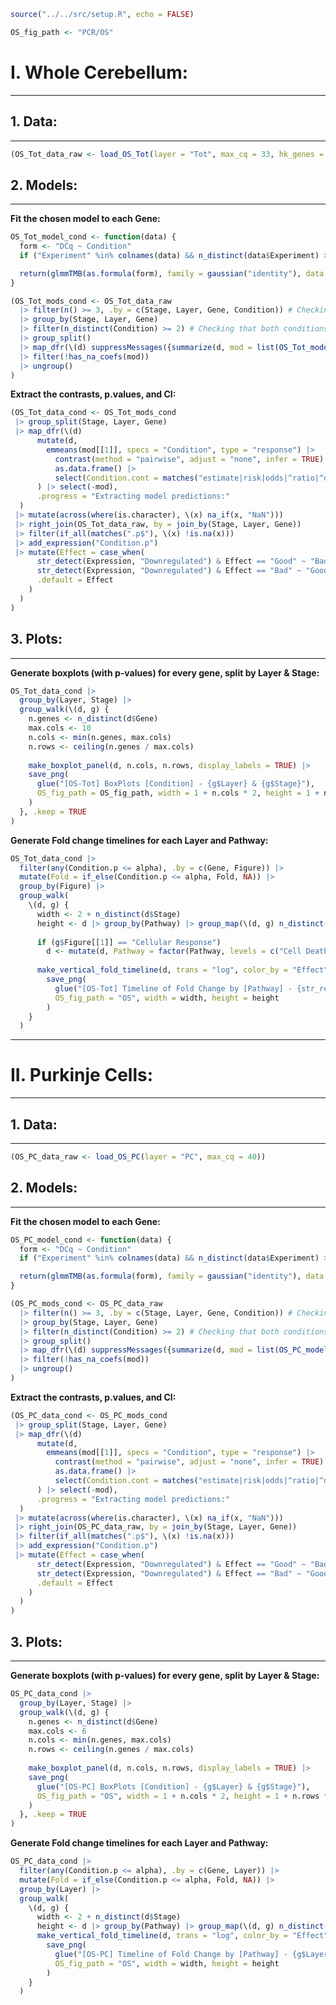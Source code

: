 ```r
source("../../src/setup.R", echo = FALSE)

OS_fig_path <- "PCR/OS"
```

<!---------------------------------------------------------->
<!---------------------------------------------------------->
# I. Whole Cerebellum:
***

<!---------------------------------------------------------->
## 1. Data:
***

```r
(OS_Tot_data_raw <- load_OS_Tot(layer = "Tot", max_cq = 33, hk_genes = c("Hsp90", "Ppia"), update_with_cal = TRUE))
```

<!---------------------------------------------------------->
## 2. Models:
***

**Fit the chosen model to each Gene:**

```r
OS_Tot_model_cond <- function(data) {
  form <- "DCq ~ Condition"
  if ("Experiment" %in% colnames(data) && n_distinct(data$Experiment) >= 2) form <- str_c(form, " + (1 | Experiment)")

  return(glmmTMB(as.formula(form), family = gaussian("identity"), data = data, contrasts = list(Condition = "contr.sum")))
}

(OS_Tot_mods_cond <- OS_Tot_data_raw 
  |> filter(n() >= 3, .by = c(Stage, Layer, Gene, Condition)) # Checking that there are at least 3 values per Condition
  |> group_by(Stage, Layer, Gene)
  |> filter(n_distinct(Condition) >= 2) # Checking that both conditions are present for each Gene
  |> group_split()
  |> map_dfr(\(d) suppressMessages({summarize(d, mod = list(OS_Tot_model_cond(pick(everything()))), .by = c(Stage, Layer, Gene))}), .progress = "Fitting models:")
  |> filter(!has_na_coefs(mod))
  |> ungroup()
)
```

**Extract the contrasts, p.values, and CI:**

```r
(OS_Tot_data_cond <- OS_Tot_mods_cond
 |> group_split(Stage, Layer, Gene)
 |> map_dfr(\(d)
      mutate(d,
        emmeans(mod[[1]], specs = "Condition", type = "response") |> 
          contrast(method = "pairwise", adjust = "none", infer = TRUE) |> 
          as.data.frame() |> 
          select(Condition.cont = matches("estimate|risk|odds|^ratio|^difference"), Condition.LCB = lower.CL, Condition.UCB = upper.CL, Condition.p = p.value)
      ) |> select(-mod),
      .progress = "Extracting model predictions:"
  )
 |> mutate(across(where(is.character), \(x) na_if(x, "NaN")))
 |> right_join(OS_Tot_data_raw, by = join_by(Stage, Layer, Gene))
 |> filter(if_all(matches(".p$"), \(x) !is.na(x)))
 |> add_expression("Condition.p")
 |> mutate(Effect = case_when(
      str_detect(Expression, "Downregulated") & Effect == "Good" ~ "Bad",
      str_detect(Expression, "Downregulated") & Effect == "Bad" ~ "Good",
      .default = Effect
    )
  )
)
```

<!---------------------------------------------------------->
## 3. Plots:
***

**Generate boxplots (with p-values) for every gene, split by Layer & Stage:**

```r
OS_Tot_data_cond |> 
  group_by(Layer, Stage) |> 
  group_walk(\(d, g) {
    n.genes <- n_distinct(d$Gene)
    max.cols <- 10
    n.cols <- min(n.genes, max.cols)
    n.rows <- ceiling(n.genes / max.cols)
    
    make_boxplot_panel(d, n.cols, n.rows, display_labels = TRUE) |>
    save_png(
      glue("[OS-Tot] BoxPlots [Condition] - {g$Layer} & {g$Stage}"),
      OS_fig_path = OS_fig_path, width = 1 + n.cols * 2, height = 1 + n.rows * 4
    )
  }, .keep = TRUE
)
```

**Generate Fold change timelines for each Layer and Pathway:**

```r
OS_Tot_data_cond |> 
  filter(any(Condition.p <= alpha), .by = c(Gene, Figure)) |> 
  mutate(Fold = if_else(Condition.p <= alpha, Fold, NA)) |> 
  group_by(Figure) |> 
  group_walk(
    \(d, g) {
      width <- 2 + n_distinct(d$Stage)
      height <- d |> group_by(Pathway) |> group_map(\(d, g) n_distinct(d$Gene) * 0.1 + 1) |> flatten_dbl() |> sum()
      
      if (g$Figure[[1]] == "Cellular Response") 
        d <- mutate(d, Pathway = factor(Pathway, levels = c("Cell Death and Protection", "Apoptotic Pathways", "Inflammation Pathways", "Autophagy and Mitophagy")))
      
      make_vertical_fold_timeline(d, trans = "log", color_by = "Effect", colors = colors_effect, title = g$Figure[[1]], size_boost = 2) |> 
        save_png(
          glue("[OS-Tot] Timeline of Fold Change by [Pathway] - {str_replace_all(g$Figure[[1]], '/', ', ')}"), 
          OS_fig_path = "OS", width = width, height = height
        )
    }
  )
```


<!---------------------------------------------------------->
<!---------------------------------------------------------->
***
# II. Purkinje Cells:
***

<!---------------------------------------------------------->
## 1. Data:
***

```r
(OS_PC_data_raw <- load_OS_PC(layer = "PC", max_cq = 40))
```


<!---------------------------------------------------------->
## 2. Models:
***

**Fit the chosen model to each Gene:**

```r
OS_PC_model_cond <- function(data) {
  form <- "DCq ~ Condition"
  if ("Experiment" %in% colnames(data) && n_distinct(data$Experiment) >= 2) form <- str_c(form, " + (1 | Experiment)")

  return(glmmTMB(as.formula(form), family = gaussian("identity"), data = data, contrasts = list(Condition = "contr.sum")))
}

(OS_PC_mods_cond <- OS_PC_data_raw 
  |> filter(n() >= 3, .by = c(Stage, Layer, Gene, Condition)) # Checking that there are at least 3 values per Condition
  |> group_by(Stage, Layer, Gene)
  |> filter(n_distinct(Condition) >= 2) # Checking that both conditions are present for each Gene
  |> group_split()
  |> map_dfr(\(d) suppressMessages({summarize(d, mod = list(OS_PC_model_cond(pick(everything()))), .by = c(Stage, Layer, Gene))}), .progress = "Fitting models:")
  |> filter(!has_na_coefs(mod))
  |> ungroup()
)
```

**Extract the contrasts, p.values, and CI:**

```r
(OS_PC_data_cond <- OS_PC_mods_cond
 |> group_split(Stage, Layer, Gene)
 |> map_dfr(\(d) 
      mutate(d,
        emmeans(mod[[1]], specs = "Condition", type = "response") |> 
          contrast(method = "pairwise", adjust = "none", infer = TRUE) |> 
          as.data.frame() |> 
          select(Condition.cont = matches("estimate|risk|odds|^ratio|^difference"), Condition.LCB = lower.CL, Condition.UCB = upper.CL, Condition.p = p.value)
      ) |> select(-mod),
      .progress = "Extracting model predictions:"
  )
 |> mutate(across(where(is.character), \(x) na_if(x, "NaN")))
 |> right_join(OS_PC_data_raw, by = join_by(Stage, Layer, Gene))
 |> filter(if_all(matches(".p$"), \(x) !is.na(x)))
 |> add_expression("Condition.p")
 |> mutate(Effect = case_when(
      str_detect(Expression, "Downregulated") & Effect == "Good" ~ "Bad",
      str_detect(Expression, "Downregulated") & Effect == "Bad" ~ "Good",
      .default = Effect
    )
  )
)
```


<!---------------------------------------------------------->
## 3. Plots:
***

**Generate boxplots (with p-values) for every gene, split by Layer & Stage:**

```r
OS_PC_data_cond |> 
  group_by(Layer, Stage) |> 
  group_walk(\(d, g) {
    n.genes <- n_distinct(d$Gene)
    max.cols <- 6
    n.cols <- min(n.genes, max.cols)
    n.rows <- ceiling(n.genes / max.cols)
  
    make_boxplot_panel(d, n.cols, n.rows, display_labels = TRUE) |>
    save_png(
      glue("[OS-PC] BoxPlots [Condition] - {g$Layer} & {g$Stage}"),
      OS_fig_path = "OS", width = 1 + n.cols * 2, height = 1 + n.rows * 4
    )
  }, .keep = TRUE
)
```

**Generate Fold change timelines for each Layer and Pathway:**

```r
OS_PC_data_cond |> 
  filter(any(Condition.p <= alpha), .by = c(Gene, Layer)) |> 
  mutate(Fold = if_else(Condition.p <= alpha, Fold, NA)) |> 
  group_by(Layer) |> 
  group_walk(
    \(d, g) {
      width <- 2 + n_distinct(d$Stage)
      height <- d |> group_by(Pathway) |> group_map(\(d, g) n_distinct(d$Gene) * 0.1 + 1) |> flatten_dbl() |> sum()
      make_vertical_fold_timeline(d, trans = "log", color_by = "Effect", title = g$Layer[[1]], size_boost = 1.5) |>
        save_png(
          glue("[OS-PC] Timeline of Fold Change by [Pathway] - {g$Layer[[1]]}"),
          OS_fig_path = "OS", width = width, height = height
        )
    }
  )
```
